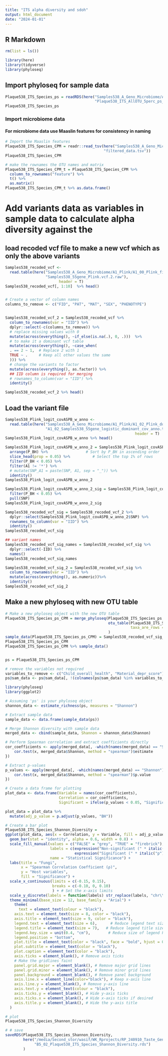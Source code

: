 ```yaml
---
title: "ITS alpha diversity and sdoh"
output: html_document
date: "2024-01-01"
---
```


## R Markdown
```r
rm(list = ls())
```

```r
library(here)
library(tidyverse)
library(phyloseq)

```


## Import phyloseq for sample data
```r
Plaque538_ITS_Species_ps = readRDS(here("Samples538_A_Geno_Microbiome/A2_Maaslin/Microbiome538_files",
                                        "Plaque538_ITS_AllOTU_5perc_ps_17_vars_240306.Rds"))
Plaque538_ITS_Species_ps
```
### Import microbiome data
#### For microbiome data use Maaslin features for consistency in naming
```r
# Import the Maaslin features
Plaque538_ITS_Species_CPM = readr::read_tsv(here("Samples538_A_Geno_Microbiome/A2_Maaslin/Maaslin2_ITS_Species_output/features",
                                            "filtered_data.tsv"))
Plaque538_ITS_Species_CPM

# make the rownames the OTU names and matrix
Plaque538_ITS_Species_CPM_t = Plaque538_ITS_Species_CPM %>% 
  column_to_rownames("feature") %>% 
  t() %>% 
  as.matrix()
Plaque538_ITS_Species_CPM_t %>% as.data.frame()

```




# Add variants data as variables in sample data to calculate alpha diversity against the

## load recoded vcf file to make a new vcf which as only the above variants
```r
Samples538_recoded_vcf <- 
  read.table(here("Samples538_A_Geno_Microbiome/A1_Plink/A1_00_Plink_files",
                  "Samples538_55gene_Plink.vcf.2.raw"),
                        header = T)
Samples538_recoded_vcf[, 1:10]  %>% head()


# Create a vector of column names
columns_to_remove <- c("FID", "PAT", "MAT", "SEX", "PHENOTYPE")


Samples538_recoded_vcf_2 = Samples538_recoded_vcf %>%
  column_to_rownames(var = "IID") %>%
  dplyr::select(-c(columns_to_remove)) %>%
  # replace missing values with 0
  mutate(across(everything(), ~if_else(is.na(.), 0, .)))  %>% 
  # to make it a dominant vcf table
  mutate(across(everything(), ~case_when(
  . == 2 ~ 1,  # Replace 2 with 1
  TRUE ~ .     # Keep all other values the same
  ))) %>%
  # change the variants to factor
  mutate(across(everything(), as.factor)) %>%
  ## IID column is required for merging
  # rownames_to_column(var = "IID") %>% 
  identity()

Samples538_recoded_vcf_2 %>% head()
```
## Load the variant file
```r
Samples538_Plink_logit_covASPB_w_anno <- 
  read.table(here("Samples538_A_Geno_Microbiome/A1_Plink/A1_02_Plink_dominant",
                  "A1_02_Samples538_55gene_logistic_dominant_cov_anno.txt"),
                                                          header = T)
Samples538_Plink_logit_covASPB_w_anno %>% head()

Samples538_Plink_logit_covASPB_w_anno_2 = Samples538_Plink_logit_covASPB_w_anno %>% 
  arrange(P_BH) %>%                 # Sort by P_BH in ascending order
  slice_head(prop = 0.05) %>%          # Select the top 1% of rows
  filter(P_BH < 0.05) %>%
  filter(A1 != '*') %>%
  # mutate(SNP_A1 = paste(SNP, A1, sep = "_")) %>% 
  identity()
Samples538_Plink_logit_covASPB_w_anno_2 

Samples538_Plink_logit_covASPB_w_anno_2_sig = Samples538_Plink_logit_covASPB_w_anno_2 %>%
  filter(P_BH < 0.05) %>%
  pull(SNP)
Samples538_Plink_logit_covASPB_w_anno_2_sig
```

```r
Samples538_recoded_vcf_sig = Samples538_recoded_vcf_2 %>%
  dplyr::select(Samples538_Plink_logit_covASPB_w_anno_2$SNP) %>% 
  rownames_to_column(var = "IID") %>% 
  identity()
Samples538_recoded_vcf_sig

## variant names
Samples538_recoded_vcf_sig_names = Samples538_recoded_vcf_sig %>% 
  dplyr::select(-IID) %>%
  names()
Samples538_recoded_vcf_sig_names 
```
```r
Samples538_recoded_vcf_sig_2 = Samples538_recoded_vcf_sig %>% 
  column_to_rownames(var = "IID") %>% 
  mutate(across(everything(), as.numeric))%>%
  identity()
Samples538_recoded_vcf_sig_2
```

## Make a new phyloseq with new OTU table
```r
# Make a new phyloseq object with the new OTU table
Plaque538_ITS_Species_ps_CPM = merge_phyloseq(Plaque538_ITS_Species_ps,
                                              otu_table(Plaque538_ITS_Species_CPM_t,
                                                        taxa_are_rows = TRUE)
                                              )
sample_data(Plaque538_ITS_Species_ps_CPM) = Samples538_recoded_vcf_sig_2
Plaque538_ITS_Species_ps_CPM 
Plaque538_ITS_Species_ps_CPM %>% sample_data()
```

```r
```


```r
ps = Plaque538_ITS_Species_ps_CPM

# remove the variables not required
variables_to_remove <- c("Child_overall_health", "Material_depr_score")
ps@sam_data <- ps@sam_data[, !(colnames(ps@sam_data) %in% variables_to_remove)]

```


```r


library(phyloseq)
library(ggplot2)

# Assuming 'ps' is your phyloseq object
shannon_data <- estimate_richness(ps, measures = "Shannon")

# Extract sample data
sample_data <- data.frame(sample_data(ps))

# Merge Shannon diversity with sample data
merged_data <- cbind(sample_data, Shannon = shannon_data$Shannon)

# Perform Spearman correlation and extract coefficients directly
cor_coefficients <- apply(merged_data[, -which(names(merged_data) == "Shannon")], 2, function(x) {
    cor.test(x, merged_data$Shannon, method = "spearman")$estimate
})

# Extract p-values
p_values <- apply(merged_data[, -which(names(merged_data) == "Shannon")], 2, function(x) {
    cor.test(x, merged_data$Shannon, method = "spearman")$p.value
})

# Create a data frame for plotting
plot_data <- data.frame(Variable = names(cor_coefficients),
                        Correlation = cor_coefficients, 
                        Significant = ifelse(p_values < 0.05, "Significant", "Not Significant"))

plot_data = plot_data %>% 
  mutate(adj_p_value = p.adjust(p_values, "BH"))
```


```r

# Create a bar plot
Plaque538_ITS_Species_Shannon_Diversity = 
ggplot(plot_data, aes(x = Correlation, y = Variable, fill = adj_p_value < 0.05)) +
  geom_bar(stat = "identity", alpha = 0.6, width = 0.8) +
  scale_fill_manual(values = c("FALSE" = "grey", "TRUE" = "firebrick"),
                    labels = c(expression("Non-significant (" * italic("p") * " ≥ 0.05)"), 
                               expression("Significant (" * italic("p") * " < 0.05)")), 
                    name = "Statistical Significance") + 
  labs(title = "Fungi",
       x = "Spearman Correlation Coefficient (ρ)",
       y = "Host variables",
       fill = "Significance") +
  scale_x_continuous(limits = c(-0.15, 0.15),
                     breaks = c(-0.10, 0, 0.10)
                     ) + # Set the x-axis limits
  scale_y_discrete(labels = function(labels) str_replace(labels, "chr\\d+[_]+\\d+_", "")) +
  theme_minimal(base_size = 12, base_family = "Arial") +
    theme(
      text = element_text(colour = "black"),
    axis.text = element_text(size = 8, color = "black"),
    axis.title = element_text(size = 9, color = "black"),
    legend.text = element_text(size = 6),      # Reduce legend text size
    legend.title = element_text(size = 7),   # Reduce legend title size
    legend.key.size = unit(0.4, "cm"),        # Reduce size of legend keys
    legend.position = "bottom",
    plot.title = element_text(color = "black", face = "bold", hjust = 0.5, size = 9),
    plot.subtitle = element_text(color = "black"),
    plot.caption = element_text(color = "black"),
    axis.ticks = element_blank(), # Remove axis ticks
    # Make the gridlines faint
    panel.grid.major = element_blank(), # Remove major grid lines
    panel.grid.minor = element_blank(), # Remove minor grid lines
    panel.background = element_blank(), # Remove panel background
    axis.line.x = element_line(color="black"), # Keep x-axis line
    axis.line.y = element_blank(), # Remove y-axis line
    axis.text.y = element_text(colour = "black"),
    axis.ticks.y = element_blank(), # Hide y-axis ticks
    axis.ticks.x = element_blank(), # Hide x-axis ticks if desired
    axis.title.y = element_blank(), # Hide the y-axis title
  )

# plot
Plaque538_ITS_Species_Shannon_Diversity

# # save
saveRDS(Plaque538_ITS_Species_Shannon_Diversity,
        here("/media/Second_stor/wasif/WK_Rprojects/RP_240910_Taste_Genes_Analysis_2/Samples538_B_MicrbiomeQTL/B5_Diversity",
             "B5_02_Plaque538_ITS_Species_Shannon_Diversity.rds")
        )
```